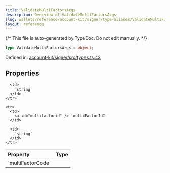 ```yaml
---
title: ValidateMultiFactorsArgs
description: Overview of ValidateMultiFactorsArgs
slug: wallets/reference/account-kit/signer/type-aliases/ValidateMultiFactorsArgs
layout: reference
---
```


{/* This file is auto-generated by TypeDoc. Do not edit manually. */}

```ts
type ValidateMultiFactorsArgs = object;
```

Defined in: [account-kit/signer/src/types.ts:43](https://github.com/alchemyplatform/aa-sdk/blob/dc58c113ff1eeb06d4b3f76c505cbbaad47db8fc/account-kit/signer/src/types.ts#L43)

## Properties

<table>
  <thead>
    <tr>
      <th align="left">Property</th>
      <th align="left">Type</th>
    </tr>
  </thead>

  <tbody>
    <tr>
      <td>
        <a id="multifactorcode" /> `multiFactorCode`
      </td>

      <td>
        `string`
      </td>
    </tr>

    <tr>
      <td>
        <a id="multifactorid" /> `multiFactorId?`
      </td>

      <td>
        `string`
      </td>
    </tr>

  </tbody>
</table>
